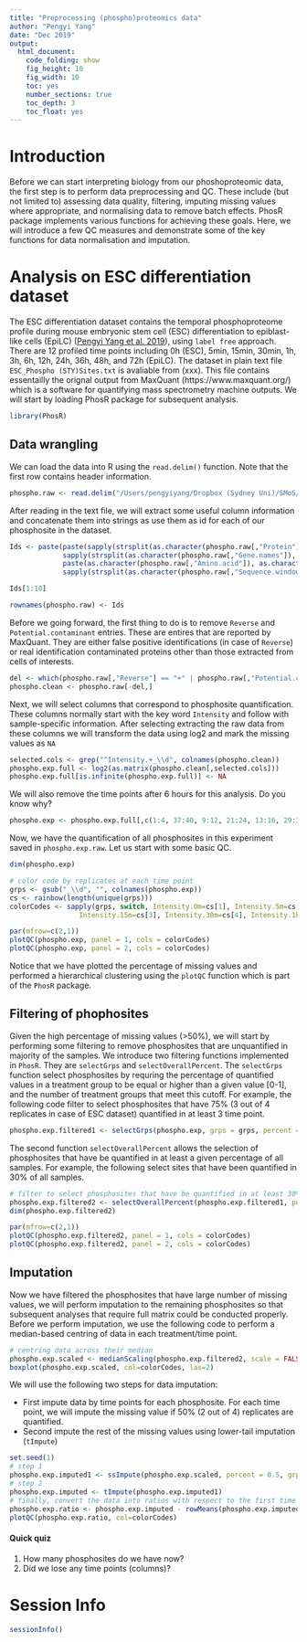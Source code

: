 ```yaml
---
title: "Preprocessing (phospho)proteomics data"
author: "Pengyi Yang"
date: "Dec 2019"
output:
  html_document:
    code_folding: show
    fig_height: 10
    fig_width: 10
    toc: yes
    number_sections: true
    toc_depth: 3
    toc_float: yes
---
```


# Introduction

Before we can start interpreting biology from our phoshoproteomic data, the first step is to perform data preprocessing and QC. These include (but not limited to) assessing data quality, filtering, imputing missing values where appropriate, and normalising data to remove batch effects. PhosR package implements various functions for achieving these goals. Here, we will introduce a few QC measures and demonstrate some of the key functions for data normalisation and imputation.

# Analysis on ESC differentiation dataset

The ESC differentiation dataset contains the temporal phosphoproteome profile during mouse embryonic stem cell (ESC) differentiation to epiblast-like cells (EpiLC) ([Pengyi Yang et al. 2019](https://doi.org/10.1016/j.cels.2019.03.012)), using `label free` approach. There are 12 profiled time points including 0h (ESC), 5min, 15min, 30min, 1h, 3h, 6h, 12h, 24h, 36h, 48h, and 72h (EpiLC). The dataset in plain text file `ESC_Phospho (STY)Sites.txt` is avaliable from (xxx). This file contains essentailly the orignal output from MaxQuant (https://www.maxquant.org/) which is a software for quantifying mass spectrometry machine outputs. We will start by loading PhosR package for subsequent analysis.

```r
library(PhosR)
```

## Data wrangling 

We can load the data into R using the `read.delim()` function. Note that the first row contains header information.

```r
phospho.raw <- read.delim("/Users/pengyiyang/Dropbox (Sydney Uni)/SMoS/Teaching & Supervision/BioInfoSummer 19/ESC_Phospho (STY)Sites.txt", header = TRUE)
```

After reading in the text file, we will extract some useful column information and concatenate them into strings as use them as id for each of our phosphosite in the dataset.

```r
Ids <- paste(paste(sapply(strsplit(as.character(phospho.raw[,"Protein"]), ";"), function(x){x[1]}),
             sapply(strsplit(as.character(phospho.raw[,"Gene.names"]), ";"), function(x){x[1]}),
             paste(as.character(phospho.raw[,"Amino.acid"]), as.character(phospho.raw[,"Position"]), sep=""),
             sapply(strsplit(as.character(phospho.raw[,"Sequence.window"]), ";"), function(x){x[1]}), sep="~"))

Ids[1:10]

rownames(phospho.raw) <- Ids
```

Before we going forward, the first thing to do is to remove `Reverse` and `Potential.contaminant` entries. These are entires that are reported by MaxQuant. They are either false positive identifications (in case of `Reverse`) or real identification contaminated proteins other than those extracted from cells of interests. 

```r
del <- which(phospho.raw[,"Reverse"] == "+" | phospho.raw[,"Potential.contaminant"] == "+")
phospho.clean <- phospho.raw[-del,]
```

Next, we will select columns that correspond to phosphosite quantification. These columns normally start with the key word `Intensity` and follow with sample-specific information. After selecting extracting the raw data from these columns we will transform the data using log2 and mark the missing values as `NA`

```r
selected.cols <- grep("^Intensity.+_\\d", colnames(phospho.clean))
phospho.exp.full <- log2(as.matrix(phospho.clean[,selected.cols]))
phospho.exp.full[is.infinite(phospho.exp.full)] <- NA
```

We will also remove the time points after 6 hours for this analysis. Do you know why?

```r
phospho.exp <- phospho.exp.full[,c(1:4, 37:40, 9:12, 21:24, 13:16, 29:32, 41:44)]
```

Now, we have the quantification of all phosphosites in this experiment saved in `phospho.exp.raw`. Let us start with some basic QC.

```r
dim(phospho.exp)

# color code by replicates at each time point
grps <- gsub("_\\d", "", colnames(phospho.exp))
cs <- rainbow(length(unique(grps)))
colorCodes <- sapply(grps, switch, Intensity.0m=cs[1], Intensity.5m=cs[2],
                 Intensity.15m=cs[3], Intensity.30m=cs[4], Intensity.1h=cs[5], Intensity.3h=cs[6], Intensity.6h=cs[7])

par(mfrow=c(2,1))
plotQC(phospho.exp, panel = 1, cols = colorCodes)
plotQC(phospho.exp, panel = 2, cols = colorCodes)
```


Notice that we have plotted the percentage of missing values and performed a hierarchical clustering using the `plotQC` function which is part of the `PhosR` package. 


## Filtering of phophosites

Given the high percentage of missing values (>50%), we will start by performing some filtering to remove phosphosites that are unquantified in majority of the samples. We introduce two filtering functions implemented in `PhosR`. They are `selectGrps` and `selectOverallPercent`. The `selectGrps` function select phosphosites by requring the percentage of quantified values in a treatment group to be equal or higher than a given value [0-1], and the number of treatment groups that meet this cutoff. For example, the following code filter to select phosphosites that have 75% (3 out of 4 replicates in case of ESC dataset) quantified in at least 3 time point.

```r
phospho.exp.filtered1 <- selectGrps(phospho.exp, grps = grps, percent = 0.75, n = 3)
```

The second function `selectOverallPercent` allows the selection of phosphosites that have be quantified in at least a given percentage of all samples. For example, the following select sites that have been quantified in 30% of all samples.

```r
# filter to select phosphosites that have be quantified in at least 30% of all samples
phospho.exp.filtered2 <- selectOverallPercent(phospho.exp.filtered1, percent = 0.3)
dim(phospho.exp.filtered2)

par(mfrow=c(2,1))
plotQC(phospho.exp.filtered2, panel = 1, cols = colorCodes)
plotQC(phospho.exp.filtered2, panel = 2, cols = colorCodes)
```


## Imputation

Now we have filtered the phosphosites that have large number of missing values, we will perform imputation to the remaining phosphosites so that subsequent analyses that require full matrix could be conducted properly. Before we perform imputation, we use the following code to perform a median-based centring of data in each treatment/time point.

```r
# centring data across their median
phospho.exp.scaled <- medianScaling(phospho.exp.filtered2, scale = FALSE)
boxplot(phospho.exp.scaled, col=colorCodes, las=2)
```

We will use the following two steps for data imputation:

  + First impute data by time points for each phosphosite. For each time point, we will impute the missing value if 50% (2 out of 4) replicates are quantified.
  + Second impute the rest of the missing values using lower-tail imputation (`tImpute`)
  
```r
set.seed(1)
# step 1
phospho.exp.imputed1 <- ssImpute(phospho.exp.scaled, percent = 0.5, grps = grps)
# step 2
phospho.exp.imputed <- tImpute(phospho.exp.imputed1)
# finally, convert the data into ratios with respect to the first time point (0h)
phospho.exp.ratio <- phospho.exp.imputed - rowMeans(phospho.exp.imputed[,1:4])
plotQC(phospho.exp.ratio, col=colorCodes)
```

<h4> <span class="glyphicon glyphicon-education" aria-hidden="true"></span> Quick quiz </h4>

1. How many phosphosites do we have now?
1. Did we lose any time points (columns)?



# Session Info
```r
sessionInfo()
```

